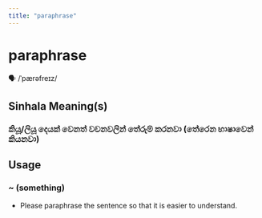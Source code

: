 ```yaml
---
title: "paraphrase"
---
```


# paraphrase

🗣️ /ˈpærəfreɪz/

## Sinhala Meaning(s)

### කියූ/ලියූ දෙයක් වෙනත් වචනවලින් තේරුම් කරනවා (තේරෙන භාෂාවෙන් කියනවා)

## Usage

### ~ (something)

- Please paraphrase the sentence so that it is easier to understand.

